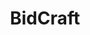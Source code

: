 ---
title: "BidCraft"
description: "BidCraft es una plataforma de subastas en línea que permite a los usuarios crear y gestionar subastas, realizar pujas, procesar pagos y administrar reseñas. El proyecto abarca el diseño de la interfaz y la arquitectura del sistema para asegurar un flujo completo de subastas"
icon: "🤡"
---